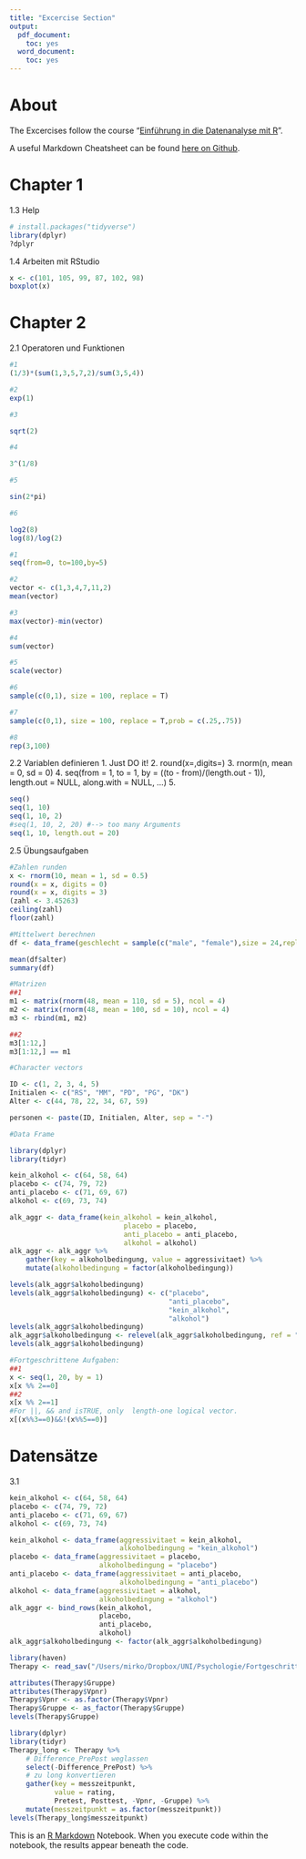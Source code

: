 ```yaml
---
title: "Excercise Section"
output:
  pdf_document:
    toc: yes
  word_document:
    toc: yes
---
```


# About

The Excercises follow the course "[Einführung in die Datenanalyse mit R](https://methodenlehre.github.io/425464-FS2017-intro-to-R/index.html)". 

A useful Markdown Cheatsheet can be found  [here on Github](https://github.com/adam-p/markdown-here/wiki/Markdown-Cheatsheet).

# Chapter 1
1.3 Help
```r
# install.packages("tidyverse")
library(dplyr)
?dplyr
```

1.4 Arbeiten mit RStudio

```r
x <- c(101, 105, 99, 87, 102, 98)
boxplot(x)
```

# Chapter 2

2.1 Operatoren und Funktionen
```r
#1
(1/3)*(sum(1,3,5,7,2)/sum(3,5,4))

#2 
exp(1)

#3

sqrt(2)

#4

3^(1/8)

#5

sin(2*pi)

#6

log2(8)
log(8)/log(2)
```


```r
#1
seq(from=0, to=100,by=5)

#2
vector <- c(1,3,4,7,11,2)
mean(vector)

#3 
max(vector)-min(vector)

#4
sum(vector)

#5
scale(vector)

#6
sample(c(0,1), size = 100, replace = T)

#7
sample(c(0,1), size = 100, replace = T,prob = c(.25,.75))

#8
rep(3,100)
```

2.2 Variablen definieren
1. Just DO it!
2. round(x=,digits=) 
3. rnorm(n, mean = 0, sd = 0)
4. seq(from = 1, to = 1, by = ((to - from)/(length.out - 1)),
    length.out = NULL, along.with = NULL, ...)
5.
```r
seq()
seq(1, 10)
seq(1, 10, 2)
#seq(1, 10, 2, 20) #--> too many Arguments
seq(1, 10, length.out = 20)
```

2.5 Übungsaufgaben
```r
#Zahlen runden
x <- rnorm(10, mean = 1, sd = 0.5)
round(x = x, digits = 0)
round(x = x, digits = 3)
(zahl <- 3.45263)
ceiling(zahl)
floor(zahl)

#Mittelwert berechnen
df <- data_frame(geschlecht = sample(c("male", "female"),size = 24,replace = TRUE), alter = runif(24, min = 19, max = 45))

mean(df$alter)
summary(df)

#Matrizen
##1
m1 <- matrix(rnorm(48, mean = 110, sd = 5), ncol = 4)
m2 <- matrix(rnorm(48, mean = 100, sd = 10), ncol = 4)
m3 <- rbind(m1, m2)

##2
m3[1:12,]
m3[1:12,] == m1

#Character vectors

ID <- c(1, 2, 3, 4, 5)
Initialen <- c("RS", "MM", "PD", "PG", "DK")
Alter <- c(44, 78, 22, 34, 67, 59)

personen <- paste(ID, Initialen, Alter, sep = "-")

#Data Frame

library(dplyr)
library(tidyr)

kein_alkohol <- c(64, 58, 64)
placebo <- c(74, 79, 72)
anti_placebo <- c(71, 69, 67)
alkohol <- c(69, 73, 74)

alk_aggr <- data_frame(kein_alkohol = kein_alkohol,
                            placebo = placebo,
                            anti_placebo = anti_placebo,
                            alkohol = alkohol)
alk_aggr <- alk_aggr %>%
    gather(key = alkoholbedingung, value = aggressivitaet) %>%
    mutate(alkoholbedingung = factor(alkoholbedingung))

levels(alk_aggr$alkoholbedingung)
levels(alk_aggr$alkoholbedingung) <- c("placebo", 
                                       "anti_placebo", 
                                       "kein_alkohol", 
                                       "alkohol")
levels(alk_aggr$alkoholbedingung)
alk_aggr$alkoholbedingung <- relevel(alk_aggr$alkoholbedingung, ref = "placebo")
levels(alk_aggr$alkoholbedingung)

#Fortgeschrittene Aufgaben:
##1
x <- seq(1, 20, by = 1)
x[x %% 2==0]
##2
x[x %% 2==1]
#For ||, && and isTRUE, only  length-one logical vector.
x[(x%%3==0)&&!(x%%5==0)]

```

# Datensätze
3.1 
```r
kein_alkohol <- c(64, 58, 64)
placebo <- c(74, 79, 72)
anti_placebo <- c(71, 69, 67)
alkohol <- c(69, 73, 74)

kein_alkohol <- data_frame(aggressivitaet = kein_alkohol,
                           alkoholbedingung = "kein_alkohol")
placebo <- data_frame(aggressivitaet = placebo,
                      alkoholbedingung = "placebo")
anti_placebo <- data_frame(aggressivitaet = anti_placebo,
                           alkoholbedingung = "anti_placebo")
alkohol <- data_frame(aggressivitaet = alkohol,
                      alkoholbedingung = "alkohol")
alk_aggr <- bind_rows(kein_alkohol,
                      placebo,
                      anti_placebo,
                      alkohol)
alk_aggr$alkoholbedingung <- factor(alk_aggr$alkoholbedingung)

```

```r
library(haven)
Therapy <- read_sav("/Users/mirko/Dropbox/UNI/Psychologie/Fortgeschrittene Datenanalyse mit R/Daten/Therapy.sav")

attributes(Therapy$Gruppe)
attributes(Therapy$Vpnr)
Therapy$Vpnr <- as.factor(Therapy$Vpnr)
Therapy$Gruppe <- as_factor(Therapy$Gruppe)
levels(Therapy$Gruppe)

library(dplyr)
library(tidyr)
Therapy_long <- Therapy %>%
    # Difference_PrePost weglassen
    select(-Difference_PrePost) %>%
    # zu long konvertieren
    gather(key = messzeitpunkt, 
           value = rating, 
           Pretest, Posttest, -Vpnr, -Gruppe) %>%
    mutate(messzeitpunkt = as.factor(messzeitpunkt))
levels(Therapy_long$messzeitpunkt)

```



This is an [R Markdown](http://rmarkdown.rstudio.com) Notebook. When you execute code within the notebook, the results appear beneath the code. 

